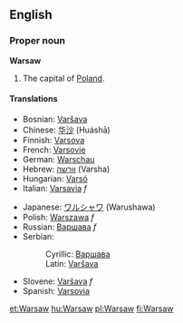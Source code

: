 ==English==
{{wikipedia}}
===Proper noun===
'''Warsaw'''

#The capital of [[Poland]].

====Translations====
{{top}}
*Bosnian: [[Varšava#Bosnian|Varšava]] {{m}}
*Chinese: [[华沙]] (Huáshā)
*Finnish: [[Varsova]]
*French: [[Varsovie]]
*German: [[Warschau]]
*Hebrew: [[וורשה]] (Varsha)
*Hungarian: [[Varsó]]
*Italian: [[Varsavia]] ''f''
{{mid}}
*Japanese: [[ワルシャワ]] (Warushawa)
*Polish: [[Warszawa]] ''f''
*Russian: [[Варшава]] ''f''
*Serbian:
*:Cyrillic: [[Варшава#Serbian|Варшава]] {{m}}
*:Latin: [[Varšava#Serbian|Varšava]] {{m}}
*Slovene: [[Varšava]] ''f''
*Spanish: [[Varsovia]]
{{bottom}}

[[et:Warsaw]]
[[hu:Warsaw]]
[[pl:Warsaw]]
[[fi:Warsaw]]